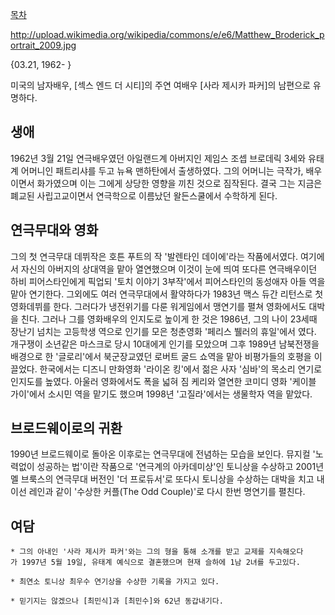 [[목차]]

http://upload.wikimedia.org/wikipedia/commons/e/e6/Matthew_Broderick_portrait_2009.jpg

{03.21, 1962- }

미국의 남자배우, [섹스 엔드 더 시티]의 주연 여배우 [사라 제시카 파커]의 남편으로 유명하다.


== 생애 ==
1962년 3월 21일 연극배우였던 아일랜드계 아버지인 제임스 조셉 브로데릭 3세와 유태계 어머니인 패트리샤를 두고 뉴욕 맨하탄에서 출생하였다. 그의 어머니는 극작가, 배우이면서 화가였으며 이는 그에게 상당한 영향을 끼친 것으로 짐작된다. 결국 그는 지금은 폐교된 사립고교이면서 연극학으로 이름났던 왈든스쿨에서 수학하게 된다.


== 연극무대와 영화 ==
그의 첫 연극무대 데뷔작은 호튼 푸트의 작 '발렌타인 데이에'라는 작품에서였다. 여기에서 자신의 아버지의 상대역을 맡아 열연했으며 이것이 눈에 띄여 또다른 연극배우이던 하비 피어스타인에게 픽업되 '토치 이야기 3부작'에서 피어스타인의 동성애자 아들 역을 맡아 연기한다. 그외에도 여러 연극무대에서 활약하다가 1983년 맥스 듀간 리턴스로 첫 영화데뷔를 한다. 그러다가 냉전위기를 다룬 워게임에서 맹연기를 펼쳐 영화에서도 대박을 친다. 그러나 그를 영화배우의 인지도로 높이게 한 것은 1986년, 그의 나이 23세때 장난기 넘치는 고등학생 역으로 인기를 모은 청춘영화 '페리스 뷀러의 휴일'에서 였다. 개구쟁이 소년같은 마스크로 당시 10대에게 인기를 모았으며 그후 1989년 남북전쟁을 배경으로 한 '글로리'에서 북군장교였던 로버트 굴드 쇼역을 맡아 비평가들의 호평을 이끌었다. 한국에서는 디즈니 만화영화 '라이온 킹'에서 젊은 사자 '심바'의 목소리 연기로 인지도를 높였다. 아울러 영화에서도 폭을 넓혀 짐 케리와 열연한 코미디 영화 '케이블 가이'에서 소시민 역을 맡기도 했으며 1998년 '고질라'에서는 생물학자 역을 맡았다. 

== 브로드웨이로의 귀환 ==
1990년 브로드웨이로 돌아온 이후로는 연극무대에 전념하는 모습을 보인다. 뮤지컬 '노력없이 성공하는 법'이란 작품으로 '연극계의 아카데미상'인 토니상을 수상하고 2001년 멜 브룩스의 연극무대 버전인 '더 프로듀서'로 또다시 토니상을 수상하는 대박을 치고 내이선 레인과 같이 '수상한 커플(The Odd Couple)'로 다시 한번 명연기를 펼친다. 

== 여담 ==
 * 그의 아내인 '사라 제시카 파커'와는 그의 형을 통해 소개를 받고 교제를 지속해오다가 1997년 5월 19일, 유태계 예식으로 결혼했으며 현재 슬하에 1남 2녀를 두고있다.

 * 최연소 토니상 최우수 연기상을 수상한 기록을 가지고 있다.

 * 믿기지는 않겠으나 [최민식]과 [최민수]와 62년 동갑내기다.
